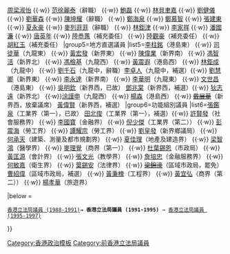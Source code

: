 {{Navbox
|name=香港立法局議員 (1991-1995)
|image=[[File:Coat of arms of Hong Kong (1959–1997).svg|80px]]
|title=香港立法局議員（1991－1995）
|group1=主席
|list1=總督[[衛奕信]]爵士（1991.10－1992.7）{{to}}總督[[彭定康]]（1992.7－1993.2）{{to}}[[施偉賢]]（1993.2－1995.7）
|group2=副主席
|list2=[[施偉賢]]（1991.10－1993.2）
|group3=當然官守議員
|list3={{Navbox subgroup
   |group2 = 布政司
   |list2  =[[霍德]]（－1993）{{to}}[[陳方安生]]（1993－）
   |group3 = 財政司
   |list3 = [[麥高樂]]
   |group4 = 律政司
   |list4= [[馬富善]]}}
|group4=委任議員
|list4=[[李鵬飛 (香港)|李鵬飛]]（首席議員至1992） {{·w}} [[周梁淑怡]] {{·w}} [[范徐麗泰]]（辭職） {{·w}} [[鮑磊]] {{·w}} [[林貝聿嘉]] {{·w}} [[劉健儀]] {{·w}} [[劉華森]] {{·w}} [[陳坤耀]]（辭職） {{·w}} [[鄭海泉]] {{·w}} [[鄭慕智]] {{·w}} [[張建東]] {{·w}} [[夏永豪]] {{·w}} [[麥列菲菲]]（辭職） {{·w}} [[林鉅津]] {{·w}} [[李家祥 (1953年)|李家祥]] {{·w}} [[潘國濂]] {{·w}} [[唐英年]] {{·w}} [[陸恭蕙]]（補充委任） {{·w}} [[陸觀豪]]（補充委任） {{·w}} [[胡紅玉]]（補充委任）
|group5=地方直選議員
|list5=[[李柱銘]]（港島東） {{·w}} [[司徒華]]（九龍東） {{·w}} [[黃宏發]]（新界東） {{·w}} [[陳偉業]]（新界南） {{·w}} [[馮智活]]（新界北） {{·w}} [[馮檢基]]（九龍西） {{·w}} [[黃震遐 (醫生)|黃震遐]]（港島西） {{·w}} [[林鉅成]]（九龍中） {{·w}} [[劉千石]]（九龍中，辭職）{{to}}[[李卓人]]（九龍中，補選）{{·w}} [[劉慧卿]]（新界東） {{·w}} [[李永達]]（新界南） {{·w}} [[李華明]]（九龍東） {{·w}} [[文世昌]]（港島東） {{·w}} [[吳明欽]]（新界西，已故）{{to}} [[鄧兆棠]]（新界西，補選）{{·w}} [[狄志遠]]（新界北） {{·w}}[[涂謹申]]（九龍西） {{·w}} [[楊森 (1947年)|楊森]]（港島西） {{·w}}  <del>[[戴展華]]</del>（新界西，放棄議席）{{to}} [[黃偉賢]]（新界西，補選）
|group6=功能組別議員
|list6=[[張鑑泉]]（工業界（第一），已故）{{to}} [[田北俊]]（工業界（第一），補選）{{·w}} [[許賢發]]（社會服務界） {{·w}} [[李國寶]]（金融界） {{·w}} [[倪少傑]]（工業界（第二）） {{·w}} [[彭震海]]（勞工界） {{·w}} [[譚耀宗]]（勞工界） {{·w}} [[劉皇發]]（新界鄉議局） {{·w}} [[何承天 (建築師)|何承天]]（建築、測量及都市規劃界） {{·w}} [[夏佳理]]（地產及建造界）  {{·w}} [[梁智鴻]]（醫學界） {{·w}} [[麥理覺]]（商界（第一）） {{·w}} [[杜葉錫恩]]（市政局） {{·w}} [[黃匡源]]（會計界） {{·w}} [[張文光]]（教學界） {{·w}} [[詹培忠]]（金融服務界） {{·w}} [[何敏嘉]]（衛生界） {{·w}} [[葉錫安]]（法律界） {{·w}} <del>[[梁錦濠]]</del>（區域市政局，罷免）{{to}}[[曹紹偉]]（區域市政局，補選） {{·w}} [[黃秉槐]]（工程界） {{·w}} [[黃宜弘]]（商界（第二）） {{·w}} [[楊孝華]]（旅遊界）

|below = <div style="text-align: left;">{{reflist}}</div>
 [[Template:香港立法局議員 (1988-1991)|香港立法局議員 (1988-1991)]]''' → 香港立法局議員 (1991-1995)''' → [[Template:香港立法局議員 (1995-1997)|香港立法局議員 (1995-1997)]]
}}
<noinclude>[[Category:香港政治模板]][[Category:前香港立法局議員]]</noinclude>